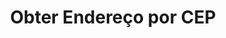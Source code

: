 ---
title: "Obter Endereço por CEP"
api: "GET https://regis.app.byefive.com.br/rest/addresses/cep/{cep}"
description: "Obtém dados de endereço baseado em um CEP"
---